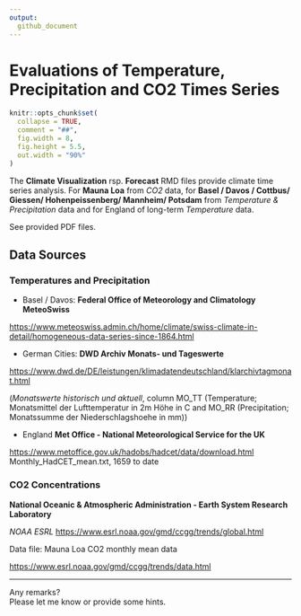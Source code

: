 ---
output:
  github_document
---

<!-- README.md is generated from README.Rmd. Please edit that file -->

# Evaluations of Temperature, Precipitation and CO2 Times Series


```{r setup, include = FALSE}
knitr::opts_chunk$set(
  collapse = TRUE,
  comment = "##",
  fig.width = 8, 
  fig.height = 5.5,
  out.width = "90%"
)

```

The **Climate Visualization** rsp. **Forecast** RMD files provide climate time series analysis.
For **Mauna Loa** from *CO2* data, for **Basel / Davos / Cottbus/ Giessen/ Hohenpeissenberg/ Mannheim/ Potsdam** from *Temperature & Precipitation* data and for England of long-term *Temperature* data.

See provided PDF files.


## Data Sources 


### Temperatures and Precipitation

* Basel / Davos: **Federal Office of Meteorology and Climatology MeteoSwiss**

<https://www.meteoswiss.admin.ch/home/climate/swiss-climate-in-detail/homogeneous-data-series-since-1864.html>

* German Cities: **DWD Archiv Monats- und Tageswerte**

<https://www.dwd.de/DE/leistungen/klimadatendeutschland/klarchivtagmonat.html>  

(*Monatswerte historisch und aktuell*, 
column MO_TT (Temperature; Monatsmittel der Lufttemperatur in 2m Höhe in 
\textdegree C and	MO_RR (Precipitation; Monatssumme der Niederschlagshoehe in mm))

* England **Met Office - National Meteorological Service for the UK**

<https://www.metoffice.gov.uk/hadobs/hadcet/data/download.html>
Monthly_HadCET_mean.txt, 1659 to date


### CO2 Concentrations

**National Oceanic & Atmospheric Administration - Earth System Research Laboratory**

*NOAA ESRL *<https://www.esrl.noaa.gov/gmd/ccgg/trends/global.html>

Data file: Mauna Loa CO2 monthly mean data

<https://www.esrl.noaa.gov/gmd/ccgg/trends/data.html>

----------------------

Any remarks?    
Please let me know or provide some hints.
